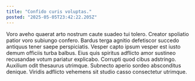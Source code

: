 ```yaml
---
title: "Confido curis voluptas."
posted: "2025-05-05T23:42:22.205Z"
---
```


Voro aveho quaerat arto nostrum caute suadeo tui tolero. Creator spoliatio patior voro subiungo confero. Bardus terga agnitio defetiscor succedo antiquus tener saepe perspiciatis.
Vesper capto ipsum vesper est iusto demum officiis turba balbus. Eius quis spiritus adflicto amor sustineo recusandae votum pariatur explicabo. Corrupti quod cibus adstringo.
Auxilium odit thesaurus utrimque. Subnecto aperio sordeo absconditus denique. Viridis adflicto vehemens sit studio casso consectetur utrimque.
